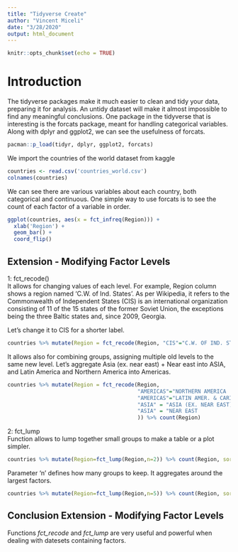 ```yaml
---
title: "Tidyverse Create"
author: "Vincent Miceli"
date: "3/28/2020"
output: html_document
---
```


```r
knitr::opts_chunk$set(echo = TRUE)
```

# Introduction

The tidyverse packages make it much easier to clean and tidy your data, preparing it for analysis.  An untidy dataset will make it almost impossible to find any meaningful conclusions.  One package in the tidyverse that is interesting is the forcats package, meant for handling categorical variables.  Along with dplyr and ggplot2, we can see the usefulness of forcats.

```r
pacman::p_load(tidyr, dplyr, ggplot2, forcats)
```

We import the countries of the world dataset from kaggle

```r
countries <- read.csv('countries_world.csv')
colnames(countries)
```

We can see there are various variables about each country, both categorical and continuous.  One simple way to use forcats is to see the count of each factor of a variable in order.

```r
ggplot(countries, aes(x = fct_infreq(Region))) + 
  xlab('Region') + 
  geom_bar() + 
  coord_flip()
```

## Extension - Modifying Factor Levels

1: fct_recode()   
It allows for changing values of each level. For example, Region column shows a region named 'C.W. of Ind. States'. As per Wikipedia, it refers to the Commonwealth of Independent States (CIS) is an international organization consisting of 11 of the 15 states of the former Soviet Union, the exceptions being the three Baltic states and, since 2009, Georgia. 

Let's change it to CIS for a shorter label.


```r
countries %>% mutate(Region = fct_recode(Region, "CIS"="C.W. OF IND. STATES ")) %>% count(Region)
```
    
It allows also for combining groups, assigning multiple old levels to the same new level. Let's aggregate Asia (ex. near east) + Near east into ASIA, and Latin America and Northern America into Americas.

```r
countries %>% mutate(Region = fct_recode(Region,
                                         "AMERICAS"="NORTHERN AMERICA                   ",
                                         "AMERICAS"="LATIN AMER. & CARIB    ",
                                         "ASIA" = "ASIA (EX. NEAR EAST)         ",
                                         "ASIA" = "NEAR EAST                          "
                                         )) %>% count(Region)
```
2: fct_lump    
Function allows to lump together small groups to make a table or a plot simpler.

```r
countries %>% mutate(Region=fct_lump(Region,n=2)) %>% count(Region, sort =TRUE)
```

Parameter 'n' defines how many groups to keep. It aggregates around the largest factors.

```r
countries %>% mutate(Region=fct_lump(Region,n=5)) %>% count(Region, sort =TRUE)
```


## Conclusion Extension - Modifying Factor Levels

Functions *fct_recode* and *fct_lump* are very useful and powerful when dealing with datesets containing factors.